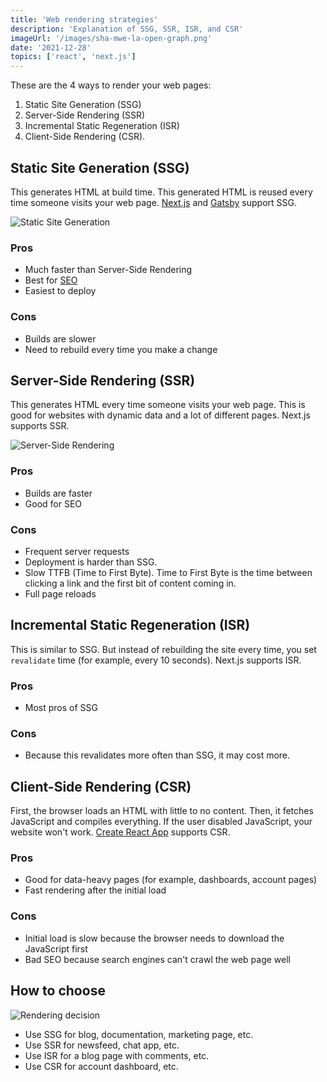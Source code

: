 ```yaml
---
title: 'Web rendering strategies'
description: 'Explanation of SSG, SSR, ISR, and CSR'
imageUrl: '/images/sha-mwe-la-open-graph.png'
date: '2021-12-28'
topics: ['react', 'next.js']
---
```


These are the 4 ways to render your web pages:

1. Static Site Generation (SSG)
2. Server-Side Rendering (SSR)
3. Incremental Static Regeneration (ISR)
4. Client-Side Rendering (CSR).

## Static Site Generation (SSG)

This generates HTML at build time. This generated HTML is reused every time someone visits your web page. [Next.js](https://nextjs.org) and [Gatsby](https://www.gatsbyjs.com) support SSG.

![Static Site Generation](/images/static-site-generation.png)

### Pros

- Much faster than Server-Side Rendering
- Best for [SEO](https://en.wikipedia.org/wiki/Search_engine_optimization)
- Easiest to deploy

### Cons

- Builds are slower
- Need to rebuild every time you make a change

## Server-Side Rendering (SSR)

This generates HTML every time someone visits your web page. This is good for websites with dynamic data and a lot of different pages. Next.js supports SSR.

![Server-Side Rendering](/images/server-side-rendering.png)

### Pros

- Builds are faster
- Good for SEO

### Cons

- Frequent server requests
- Deployment is harder than SSG.
- Slow TTFB (Time to First Byte). Time to First Byte is the time between clicking a link and the first bit of content coming in.
- Full page reloads

## Incremental Static Regeneration (ISR)

This is similar to SSG. But instead of rebuilding the site every time, you set `revalidate` time (for example, every 10 seconds). Next.js supports ISR.

### Pros

- Most pros of SSG

### Cons

- Because this revalidates more often than SSG, it may cost more.

## Client-Side Rendering (CSR)

First, the browser loads an HTML with little to no content. Then, it fetches JavaScript and compiles everything. If the user disabled JavaScript, your website won't work. [Create React App](https://create-react-app.dev) supports CSR.

### Pros

- Good for data-heavy pages (for example, dashboards, account pages)
- Fast rendering after the initial load

### Cons

- Initial load is slow because the browser needs to download the JavaScript first
- Bad SEO because search engines can't crawl the web page well

## How to choose

![Rendering decision](/images/rendering-decision.png)

- Use SSG for blog, documentation, marketing page, etc.
- Use SSR for newsfeed, chat app, etc.
- Use ISR for a blog page with comments, etc.
- Use CSR for account dashboard, etc.
